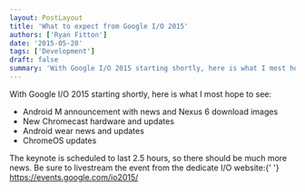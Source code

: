 ```yaml
---
layout: PostLayout
title: 'What to expect from Google I/O 2015'
authors: ['Ryan Fitton']
date: '2015-05-28'
tags: ['Development']
draft: false
summary: 'With Google I/O 2015 starting shortly, here is what I most hope to see: Android M announcement with news and Nexus 6 download images New Chromecast hardware and updates Android wear news and updates ChromeOS updates The keynote is scheduled to last 2.5 hours, so there should be much more news. Be sure to livestream [&amp;hellip;]'
---
```


<p>With Google I/O 2015 starting shortly, here is what I most hope to see:</p>
<ul>
  <li>Android M announcement with news and Nexus 6 download images</li>
  <li>New Chromecast hardware and updates</li>
  <li>Android wear news and updates</li>
  <li>ChromeOS updates</li>
</ul>
<p>
  The keynote is scheduled to last 2.5 hours, so there should be much more news. Be sure to
  livestream the event from the dedicate I/O website:{' '}
  <a href="https://events.google.com/io2015/">https://events.google.com/io2015/</a>
</p>
